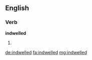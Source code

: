 ==English==

===Verb===
'''indwelled'''

# {{past of|indwell}}

[[de:indwelled]]
[[fa:indwelled]]
[[mg:indwelled]]